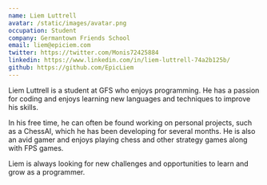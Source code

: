 ```yaml
---
name: Liem Luttrell
avatar: /static/images/avatar.png
occupation: Student
company: Germantown Friends School
email: liem@epiciem.com
twitter: https://twitter.com/Monis72425884
linkedin: https://www.linkedin.com/in/liem-luttrell-74a2b125b/
github: https://github.com/EpicLiem
---
```


Liem Luttrell is a student at GFS who enjoys programming. He has a passion for coding and enjoys learning new languages and techniques to improve his skills.

In his free time, he can often be found working on personal projects, such as a ChessAI, which he has been developing for several months. He is also an avid gamer and enjoys playing chess and other strategy games along with FPS games.

Liem is always looking for new challenges and opportunities to learn and grow as a programmer.


